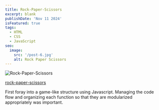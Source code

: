 ```yaml
---
title: Rock-Paper-Scissors
excerpt: blank
publishDate: 'Nov 11 2024'
isFeatured: true
tags:
  - HTML
  - CSS
  - JavaScript
seo:
  image:
    src: '/post-6.jpg'
    alt: Rock Paper Scissors
---
```


<Image src={postImage} alt="Rock-Paper-Scissors" />

<a href="https://erikgrinn.github.io/odin-rock-paper-scissors/" target="_blank">rock-paper-scissors</a>

First foray into a game-like structure using Javascript. Managing the code flow and organizing each function so that they are modularized appropriately was important.